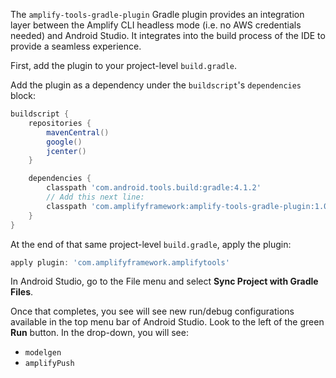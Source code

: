 The `amplify-tools-gradle-plugin` Gradle plugin provides an integration layer between the Amplify CLI headless mode (i.e. no AWS credentials needed) and Android Studio. It integrates into the build process of the IDE to provide a seamless experience.

First, add the plugin to your project-level `build.gradle`.

Add the plugin as a dependency under the `buildscript`'s `dependencies` block:

```groovy
buildscript {
    repositories {
        mavenCentral()
        google()
        jcenter()
    }

    dependencies {
        classpath 'com.android.tools.build:gradle:4.1.2'
        // Add this next line:
        classpath 'com.amplifyframework:amplify-tools-gradle-plugin:1.0.2'
    }
}
```

At the end of that same project-level `build.gradle`, apply the plugin:
```groovy
apply plugin: 'com.amplifyframework.amplifytools'
```

In Android Studio, go to the File menu and select **Sync Project with Gradle Files**.

Once that completes, you see will see new run/debug configurations available in the top menu bar of Android Studio. Look to the left of the green **Run** button. In the drop-down, you will see:

- `modelgen`
- `amplifyPush`

